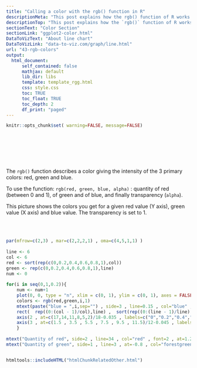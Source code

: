 ```yaml
---
title: "Calling a color with the rgb() function in R"
descriptionMeta: "This post explains how the rgb() function of R works. It also display a chart that illustrates what most of the values result in."
descriptionTop: "This post explains how the `rgb()` function of R works. It also display a chart that illustrates what most of the values result in."
sectionText: "Color Section"
sectionLink: "ggplot2-color.html"
DataToVizText: "About line chart"
DataToVizLink: "data-to-viz.com/graph/line.html"
url: "43-rgb-colors"
output:
  html_document:
      self_contained: false    
      mathjax: default
      lib_dir: libs
      template: template_rgg.html
      css: style.css
      toc: TRUE
      toc_float: TRUE
      toc_depth: 2
      df_print: "paged"
---
```



```r
knitr::opts_chunk$set( warning=FALSE, message=FALSE)
```

<div class="container" style="padding-top: 80px">



<div class = "row">

<div class = "col-md-6  col-sm-12 align-self-center">

The `rgb()` function describes a color giving the intensity of the 3 primary colors: red, green and blue.

To use the function: `rgb(red, green, blue, alpha)` : quantity of red (between 0 and 1), of green and of blue, and finally transparency (`alpha`).

This picture shows the colors you get for a given red value (Y axis), green value (X axis) and blue value. The transparency is set to 1.

</div>

<br><br>

<div class = "col-md-6  col-sm-12">

```r
par(mfrow=c(2,3) , mar=c(2,2,2,1) , oma=c(4,5,1,1) )
 
line <- 6
col <- 6
red <- sort(rep(c(0,0.2,0.4,0.6,0.8,1),col))
green <- rep(c(0,0.2,0.4,0.6,0.8,1),line)
num <- 0
 
for(i in seq(0,1,0.2)){
    num <- num+1
    plot(0, 0, type = "n", xlim = c(0, 1), ylim = c(0, 1), axes = FALSE, xlab = "", ylab = "" )
    colors <- rgb(red,green,i,1)
    mtext(paste("blue = ",i,sep="") , side=3 , line=0.15 , col="blue" , font=2)
    rect(  rep((0:(col - 1)/col),line) ,  sort(rep((0:(line - 1)/line),col),decreasing=T)   ,   rep((1:col/col),line) , sort(rep((1:line/line),col),decreasing=T),  border = "light gray" , col=colors)
    axis(2 , at=c(17,14,11,8,5,2)/18-0.035 , labels=c("0","0.2","0.4","0.6","0.8","1") , tick=F , lty=6 , pos=0.01)
    axis(3 , at=c(1.5 , 3.5 , 5.5 , 7.5 , 9.5 , 11.5)/12-0.045 , labels=c("0","0.2","0.4","0.6","0.8","1") , tick=F , pos=-0.15)
    }
 
mtext("Quantity of red", side=2 , line=34 , col="red" , font=2 , at=1.2)
mtext("Quantity of green", side=1 , line=3 , at=-0.8 , col="forestgreen" , font=2)
```

</div>
</div>


```r
```




<!-- Close container -->
</div>




```r
htmltools::includeHTML("htmlChunkRelatedOther.html")
```
